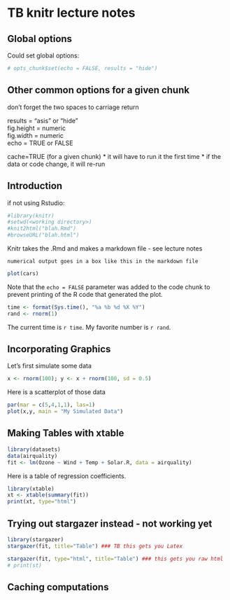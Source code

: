 
TB knitr lecture notes
======================

## Global options

Could set global options:
```r
# opts_chunk$set(echo = FALSE, results = "hide")
```

## Other common options for a given chunk

don't forget the two spaces to carriage return  

results = "asis" or "hide"  
fig.height = numeric  
fig.width = numeric  
echo = TRUE or FALSE  

cache=TRUE (for a given chunk)
    * it will have to run it the first time
    * if the data or code change, it will re-run

## Introduction

if not using Rstudio:
```r
#library(knitr)
#setwd(<working directory>)
#knit2html("blah.Rmd")
#browseURL("blah.html")
```

Knitr takes the .Rmd and makes a markdown file - see lecture notes

```
numerical output goes in a box like this in the markdown file
```


```r
plot(cars)
```

Note that the `echo = FALSE` parameter was added to the code chunk to prevent printing of the R code that generated the plot.

```r
time <- format(Sys.time(), "%a %b %d %X %Y")
rand <- rnorm(1)
```

The current time is `r time`.  My favorite number is `r rand`. 


## Incorporating Graphics

Let's first simulate some data
```r
x <- rnorm(100); y <- x + rnorm(100, sd = 0.5)
```
Here is a scatterplot of those data
```r
par(mar = c(5,4,1,1), las=1)
plot(x,y, main = "My Simulated Data")
```

## Making Tables with xtable

```r
library(datasets)
data(airquality)
fit <- lm(Ozone ~ Wind + Temp + Solar.R, data = airquality)
```
Here is a table of regression coefficients.
```r
library(xtable)
xt <- xtable(summary(fit))
print(xt, type="html")
```

## Trying out stargazer instead - not working yet

```r
library(stargazer)
stargazer(fit, title="Table") ### TB this gets you Latex

stargazer(fit, type="html", title="Table") ### this gets you raw html
# print(st)
```

## Caching computations

